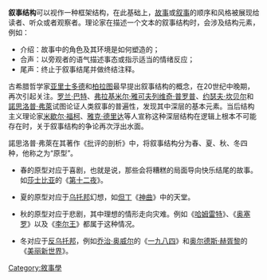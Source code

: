 {{Unreferenced|time=2021-12-15T07:26:21+00:00}}
'''叙事结构'''可以视作一种框架结构，在此基础上，[[故事|故事]]或[[叙事|叙事]]的顺序和风格被展现给读者、听众或者观察者。理论家在描述一个文本的叙事结构时，会涉及结构元素，例如：

*介绍：故事中的角色及其环境是如何塑造的；
*合声：以旁观者的语气描述事态或指示适当的情绪反应；
*尾声：终止于叙事结尾并做终结注释。

古希腊哲学家[[亚里士多德|亚里士多德]]和[[柏拉图|柏拉图]]最早提出叙事结构的概念，在20世纪中晚期，再次引起关注。[[罗兰·巴特|罗兰·巴特]]、[[弗拉基米尔·雅可夫列维奇·普罗普|弗拉基米尔·雅可夫列维奇·普罗普]]、[[约瑟夫·坎贝尔|约瑟夫·坎贝尔]]和[[諾思洛普·弗萊|諾思洛普·弗萊]]试图论证人类叙事的普遍性，发现其中深层的基本元素。当后结构主义理论家[[米歇尔·福柯|米歇尔·福柯]]、[[雅克·德里达|雅克·德里达]]等人宣称这种深层结构在逻辑上根本不可能存在时，关于叙事结构的争论再次浮出水面。

諾思洛普·弗萊在其著作《批评的剖析》中，将叙事结构分为春、夏、秋、冬四种，他称之为“原型”。

*春的原型对应于喜剧，也就是说，那些会将糟糕的局面导向快乐结尾的故事。如[[莎士比亚|莎士比亚]]的《[[第十二夜|第十二夜]]》。

*夏的原型对应于[[乌托邦|乌托邦]]幻想，如[[但丁|但丁]]《[[神曲|神曲]]》中的天堂。

*秋的原型对应于悲剧，其中理想的情形走向灾难。例如《[[哈姆雷特|哈姆雷特]]》、《[[奥塞罗|奥塞罗]]》以及《[[李尔王|李尔王]]》都属于这种情况。

*冬对应于[[反乌托邦|反乌托邦]]，例如[[乔治·奥威尔|乔治·奥威尔]]的《[[一九八四|一九八四]]》和[[奥尔德斯·赫胥黎|奥尔德斯·赫胥黎]]的《[[美丽新世界|美丽新世界]]》。


{{敘事學}}

[[Category:敘事學|Category:敘事學]]